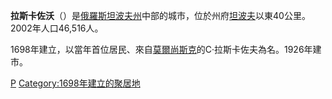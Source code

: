 {{coord|52|40|N|41|53|E|display=title}}
'''拉斯卡佐沃'''（{{lang-ru|Расска́зово}}）是[[俄羅斯|俄羅斯]][[坦波夫州|坦波夫州]]中部的城市，位於州府[[坦波夫|坦波夫]]以東40公里。2002年人口46,516人。

1698年建立，以當年首位居民、來自[[莫爾尚斯克|莫爾尚斯克]]的С·拉斯卡佐夫為名。1926年建市。

{{坦波夫州城市}}

[[Category:坦波夫州城市|Р]]
[[Category:1698年建立的聚居地|Category:1698年建立的聚居地]]
